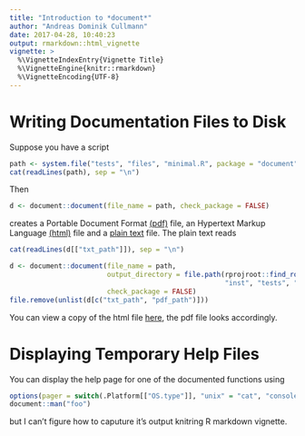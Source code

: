 ```yaml
---
title: "Introduction to *document*"
author: "Andreas Dominik Cullmann"
date: 2017-04-28, 10:40:23
output: rmarkdown::html_vignette
vignette: >
  %\VignetteIndexEntry{Vignette Title}
  %\VignetteEngine{knitr::rmarkdown}
  %\VignetteEncoding{UTF-8}
---
```



# Writing Documentation Files to Disk
Suppose you have a script

```r
path <- system.file("tests", "files", "minimal.R", package = "document")
cat(readLines(path), sep = "\n")
```
Then
```r
d <- document::document(file_name = path, check_package = FALSE)
```
creates a
Portable Document Format 
[(pdf)](https://en.wikipedia.org/wiki/Portable_Document_Format) file,
an Hypertext Markup Language
[(html)](https://en.wikipedia.org/wiki/HTML) file and a 
[plain text](https://en.wikipedia.org/wiki/Plain_text) file.
The plain text reads
```r
cat(readLines(d[["txt_path"]]), sep = "\n")
```

```r
d <- document::document(file_name = path, 
                        output_directory = file.path(rprojroot::find_root(rprojroot::is_r_package), 
                                                     "inst", "tests", "files"),
                        check_package = FALSE)
file.remove(unlist(d[c("txt_path", "pdf_path")]))
```

You can view a copy of the html file [here](http://htmlpreview.github.io/?https://github.com/fvafrCU/excerptr/blob/master/inst/tests/files/simple.html), the pdf file looks accordingly.



# Displaying Temporary Help Files
You can display the help page for one of the documented functions using
```r
options(pager = switch(.Platform[["OS.type"]], "unix" = "cat", "console"))
document::man("foo")
```
but I can't figure how to caputure it's output knitring R markdown vignette.
